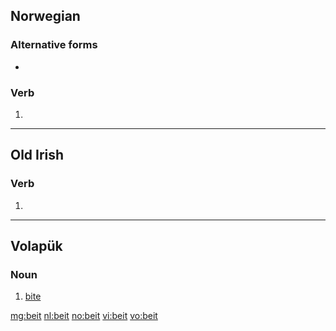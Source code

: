 ==Norwegian==

===Alternative forms===
* {{l|no|bet}}

===Verb===
{{infl|no|verb form}}

# {{form of|past tense|bite|lang=no}}

----
==Old Irish==
===Verb===
{{infl|sga|verb form}}

# {{conjugation of|attá|at·tá|3|p|pres|sub|absolute|lang=sga}}

----

==Volapük==

===Noun===
{{infl|vo|noun}}

# [[bite]]

[[mg:beit]]
[[nl:beit]]
[[no:beit]]
[[vi:beit]]
[[vo:beit]]